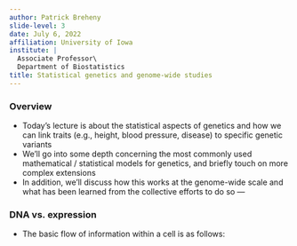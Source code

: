 ```yaml
---
author: Patrick Breheny
slide-level: 3
date: July 6, 2022
affiliation: University of Iowa
institute: |
  Associate Professor\
  Department of Biostatistics
title: Statistical genetics and genome-wide studies
---
```


### Overview

- Today's lecture is about the statistical aspects of genetics and how we can link traits (e.g., height, blood pressure, disease) to specific genetic variants
- We'll go into some depth concerning the most commonly used mathematical / statistical models for genetics, and briefly touch on more complex extensions
- In addition, we'll discuss how this works at the genome-wide scale and what has been learned from the collective efforts to do so ---

### DNA vs. expression

- The basic flow of information within a cell is as follows:
